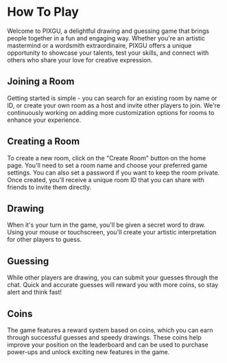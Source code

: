 # How To Play

Welcome to PIXGU, a delightful drawing and guessing game that brings people together in a fun and engaging way. Whether you're an artistic mastermind or a wordsmith extraordinaire, PIXGU offers a unique opportunity to showcase your talents, test your skills, and connect with others who share your love for creative expression.

## Joining a Room

Getting started is simple - you can search for an existing room by name or ID, or create your own room as a host and invite other players to join. We're continuously working on adding more customization options for rooms to enhance your experience.

## Creating a Room

To create a new room, click on the "Create Room" button on the home page. You'll need to set a room name and choose your preferred game settings. You can also set a password if you want to keep the room private. Once created, you'll receive a unique room ID that you can share with friends to invite them directly.

## Drawing

When it's your turn in the game, you'll be given a secret word to draw. Using your mouse or touchscreen, you'll create your artistic interpretation for other players to guess.

## Guessing

While other players are drawing, you can submit your guesses through the chat. Quick and accurate guesses will reward you with more coins, so stay alert and think fast!

## Coins

The game features a reward system based on coins, which you can earn through successful guesses and speedy drawings. These coins help improve your position on the leaderboard and can be used to purchase power-ups and unlock exciting new features in the game.
